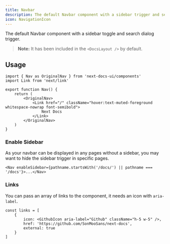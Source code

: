 ```yaml
---
title: Navbar
description: The default Navbar component with a sidebar trigger and searchbar.
icon: NavigationIcon
---
```


The default Navbar component with a sidebar toggle and search dialog trigger.

> **Note:** It has been included in the `<DocsLayout />` by default.

## Usage

```tsx
import { Nav as OriginalNav } from 'next-docs-ui/components'
import Link from 'next/link'

export function Nav() {
    return (
        <OriginalNav>
            <Link href="/" className="hover:text-muted-foreground whitespace-nowrap font-semibold">
                Next Docs
            </Link>
        </OriginalNav>
    )
}
```

### Enable Sidebar

As your navbar can be displayed in any pages without a sidebar, you may want to
hide the sidebar trigger in specific pages.

```tsx
<Nav enableSidebar={pathname.startsWith('/docs/') || pathname === '/docs'}>...</Nav>
```

### Links

You can pass an array of links to the component, it needs an icon with
`aria-label`.

```tsx
const links = [
    {
        icon: <GithubIcon aria-label="Github" className="h-5 w-5" />,
        href: 'https://github.com/SonMooSans/next-docs',
        external: true
    }
]
```
